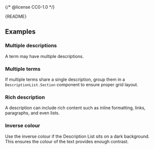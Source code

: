 {/* @license CC0-1.0 */}


<Meta of={DescriptionListStories} />

<Markdown>{README}</Markdown>

<Primary />

<Controls />

## Examples

### Multiple descriptions

A term may have multiple descriptions.

<Canvas of={DescriptionListStories.MultipleDescriptions} />

### Multiple terms

If multiple terms share a single description, group them in a `DescriptionList.Section` component to ensure proper grid layout.

<Canvas of={DescriptionListStories.MultipleTerms} />

### Rich description

A description can include rich content such as inline formatting, links, paragraphs, and even lists.

<Canvas of={DescriptionListStories.RichDescription} />

### Inverse colour

Use the inverse colour if the Description List sits on a dark background.
This ensures the colour of the text provides enough contrast.

<Canvas of={DescriptionListStories.InverseColour} />
